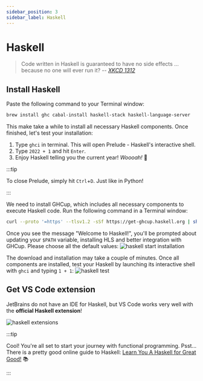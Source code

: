 ```yaml
---
sidebar_position: 3
sidebar_label: Haskell
---
```



# Haskell

> Code written in Haskell is guaranteed to have no side effects ... because no one will ever run it?
> -- _[XKCD 1312](https://www.xkcd.com/1312)_

## Install Haskell

<Tabs>
<TabItem value="homebrew" label="Homebrew" default>

Paste the following command to your Terminal window:

```bash
brew install ghc cabal-install haskell-stack haskell-language-server
```

This make take a while to install all necessary Haskell components. Once finished, let's test your installation:

1. Type `ghci` in terminal. This will open Prelude - Haskell's interactive shell.
2. Type `2022 + 1` and hit `Enter`.
3. Enjoy Haskell telling you the current year! _Woooah!_ 🥳

:::tip

To close Prelude, simply hit `Ctrl`+`D`. Just like in Python!

:::

</TabItem>

<TabItem value="ghcup" label="GHCup (officially supported)">

We need to install GHCup, which includes all necessary components to execute Haskell code.
Run the following command in a Terminal window:

```bash
curl --proto '=https' --tlsv1.2 -sSf https://get-ghcup.haskell.org | sh
```

Once you see the message "Welcome to Haskell!", you'll be prompted about updating your `$PATH` variable, installing HLS and better integration with GHCup. Please choose all the default values:
![haskell start installation](/gif/haskell_start.gif)

The download and installation may take a couple of minutes. Once all components are installed, test your Haskell by launching its interactive shell with `ghci` and typing `1 + 1`:
![haskell test](/gif/haskell_end.gif)

</TabItem>
</Tabs>

## Get VS Code extension

JetBrains do not have an IDE for Haskell,
but VS Code works very well with the **official Haskell extension**!

![haskell extensions](/img/haskell_extension.png)

:::tip

Cool! You're all set to start your journey with functional programming.
Psst... There is a pretty good online guide to Haskell: [Learn You A Haskell for Great Good!](http://learnyouahaskell.com/) 📚

:::
